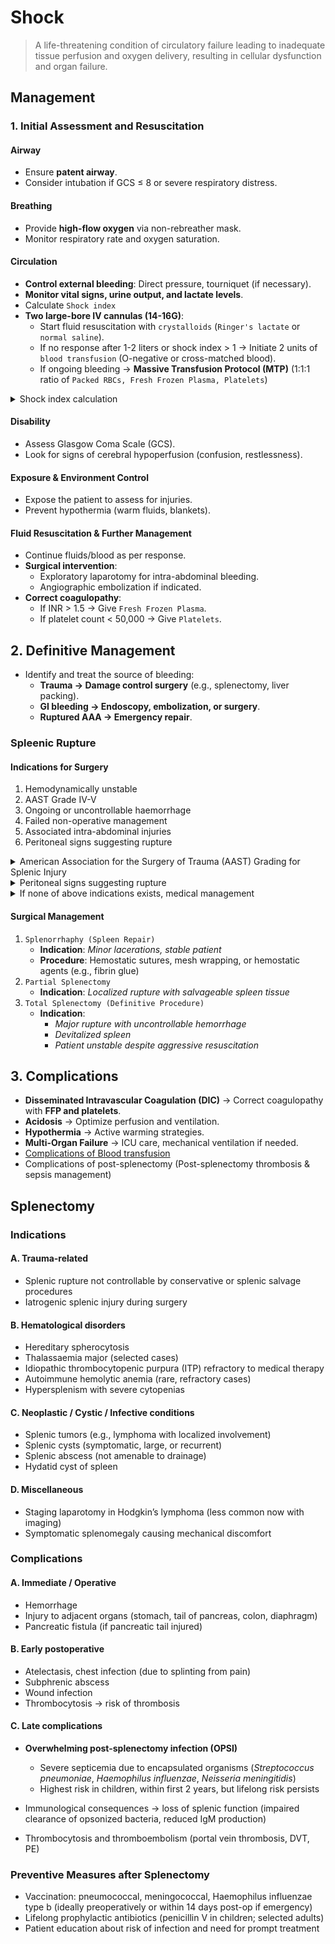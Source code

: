 # Shock

> A life-threatening condition of circulatory failure leading to inadequate tissue perfusion and oxygen delivery, resulting in cellular dysfunction and organ failure.

## Management

### 1. Initial Assessment and Resuscitation

#### Airway

- Ensure **patent airway**.
- Consider intubation if GCS ≤ 8 or severe respiratory distress.

#### Breathing

- Provide **high-flow oxygen** via non-rebreather mask.
- Monitor respiratory rate and oxygen saturation.

#### Circulation

- **Control external bleeding**: Direct pressure, tourniquet (if necessary).
- **Monitor vital signs, urine output, and lactate levels**.
- Calculate `Shock index`
- **Two large-bore IV cannulas (14-16G)**:
  - Start fluid resuscitation with `crystalloids` (`Ringer's lactate` or `normal saline`).
  - If no response after 1-2 liters or shock index > 1 → Initiate 2 units of `blood transfusion` (O-negative or cross-matched blood).
  - If ongoing bleeding → **Massive Transfusion Protocol (MTP)** (1:1:1 ratio of `Packed RBCs, Fresh Frozen Plasma, Platelets`)

<details>
<summary>Shock index calculation</summary>

> HR / SBP

0. Normal: < 0.6
1. Mild: 0.6-1
1. Moderate: 1-1.4
1. Severe: ≥ 1.4

</details>

#### Disability

- Assess Glasgow Coma Scale (GCS).
- Look for signs of cerebral hypoperfusion (confusion, restlessness).

#### Exposure & Environment Control

- Expose the patient to assess for injuries.
- Prevent hypothermia (warm fluids, blankets).

#### Fluid Resuscitation & Further Management

- Continue fluids/blood as per response.
- **Surgical intervention**:
  - Exploratory laparotomy for intra-abdominal bleeding.
  - Angiographic embolization if indicated.
- **Correct coagulopathy**:
  - If INR > 1.5 → Give `Fresh Frozen Plasma`.
  - If platelet count < 50,000 → Give `Platelets`.

## 2. Definitive Management

- Identify and treat the source of bleeding:
  - **Trauma → Damage control surgery** (e.g., splenectomy, liver packing).
  - **GI bleeding → Endoscopy, embolization, or surgery**.
  - **Ruptured AAA → Emergency repair**.

### Spleenic Rupture

#### Indications for Surgery


<Callout emoji="">

1. Hemodynamically unstable
1. AAST Grade IV-V
1. Ongoing or uncontrollable haemorrhage
1. Failed non-operative management
1. Associated intra-abdominal injuries
1. Peritoneal signs suggesting rupture

</Callout>

<details>
<summary>American Association for the Surgery of Trauma (AAST) Grading for Splenic Injury</summary>

1. **Grade I**
   - Subcapsular hematoma < 10% of surface area
   - Parenchymal laceration < 1 cm depth
   - Capsular tear
1. **Grade II**
   - Subcapsular hematoma 10-50% of surface area
   - Intraparenchymal hematoma < 5 cm
   - parenchymal laceration 1-3 cm in depth
1. **Grade III**
   - Subcapsular hematoma > 50% of surface area
   - Intraparenchymal hematoma ≥ 5 cm
   - Parenchymal laceration > 3 cm in depth
   - Ruptured subcapsular or intraparenchymal hematoma
1. **Grade IV**
   - any injury in the presence of a splenic vascular injury or active bleeding confined within splenic capsule
   - Parenchymal laceration involving segmental or hilar vessels producing >25% devascularisation
1. **Grade V**
   - Shattered spleen
   - any injury in the presence of splenic vascular injury with active bleeding extending beyond the spleen into the peritoneum

</details>

<details>
<summary>Peritoneal signs suggesting rupture</summary>

1. Abdominal pain
1. Kehr's sign (referred pain to left shoulder due to diaphragmatic irritation)
1. Rebound tenderness
1. Guarding or rigidity
1. Abdominal distension
1. Decreased bowel sounds
1. Hypotension & Tachycardia

</details>

<details>
<summary>If none of above indications exists, medical management</summary>

- ICU monitoring with serial hemoglobin checks and repeat imaging
- Bed rest and restricted activity for 6-8 weeks
- Embolization (if bleeding persists but patient remains stable)

</details>

#### Surgical Management

1. `Splenorrhaphy (Spleen Repair)`
   - **Indication**: _Minor lacerations, stable patient_
   - **Procedure**: Hemostatic sutures, mesh wrapping, or hemostatic agents (e.g., fibrin glue)
1. `Partial Splenectomy`
   - **Indication**: _Localized rupture with salvageable spleen tissue_
1. `Total Splenectomy (Definitive Procedure)`
   - **Indication**:
     - _Major rupture with uncontrollable hemorrhage_
     - _Devitalized spleen_
     - _Patient unstable despite aggressive resuscitation_

## 3. Complications

- **Disseminated Intravascular Coagulation (DIC)** → Correct coagulopathy with **FFP and platelets**.
- **Acidosis** → Optimize perfusion and ventilation.
- **Hypothermia** → Active warming strategies.
- **Multi-Organ Failure** → ICU care, mechanical ventilation if needed.
- [Complications of Blood transfusion](/surgery/theory/general/blood-transfusion#complications)
- Complications of post-splenectomy (Post-splenectomy thrombosis & sepsis management)

## Splenectomy

### Indications

#### A. Trauma-related

- Splenic rupture not controllable by conservative or splenic salvage procedures
- Iatrogenic splenic injury during surgery

#### B. Hematological disorders

- Hereditary spherocytosis
- Thalassaemia major (selected cases)
- Idiopathic thrombocytopenic purpura (ITP) refractory to medical therapy
- Autoimmune hemolytic anemia (rare, refractory cases)
- Hypersplenism with severe cytopenias

#### C. Neoplastic / Cystic / Infective conditions

- Splenic tumors (e.g., lymphoma with localized involvement)
- Splenic cysts (symptomatic, large, or recurrent)
- Splenic abscess (not amenable to drainage)
- Hydatid cyst of spleen

#### D. Miscellaneous

- Staging laparotomy in Hodgkin’s lymphoma (less common now with imaging)
- Symptomatic splenomegaly causing mechanical discomfort

### Complications

#### A. Immediate / Operative

- Hemorrhage
- Injury to adjacent organs (stomach, tail of pancreas, colon, diaphragm)
- Pancreatic fistula (if pancreatic tail injured)

#### B. Early postoperative

- Atelectasis, chest infection (due to splinting from pain)
- Subphrenic abscess
- Wound infection
- Thrombocytosis → risk of thrombosis

#### C. Late complications

- **Overwhelming post-splenectomy infection (OPSI)**

  - Severe septicemia due to encapsulated organisms (_Streptococcus pneumoniae_, _Haemophilus influenzae_, _Neisseria meningitidis_)
  - Highest risk in children, within first 2 years, but lifelong risk persists

- Immunological consequences → loss of splenic function (impaired clearance of opsonized bacteria, reduced IgM production)
- Thrombocytosis and thromboembolism (portal vein thrombosis, DVT, PE)

### Preventive Measures after Splenectomy

- Vaccination: pneumococcal, meningococcal, Haemophilus influenzae type b (ideally preoperatively or within 14 days post-op if emergency)
- Lifelong prophylactic antibiotics (penicillin V in children; selected adults)
- Patient education about risk of infection and need for prompt treatment
